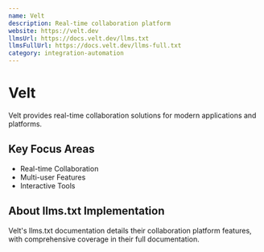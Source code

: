 ```yaml
---
name: Velt
description: Real-time collaboration platform
website: https://velt.dev
llmsUrl: https://docs.velt.dev/llms.txt
llmsFullUrl: https://docs.velt.dev/llms-full.txt
category: integration-automation
---
```


# Velt

Velt provides real-time collaboration solutions for modern applications and platforms.

## Key Focus Areas

- Real-time Collaboration
- Multi-user Features
- Interactive Tools

## About llms.txt Implementation

Velt's llms.txt documentation details their collaboration platform features, with comprehensive coverage in their full documentation.
